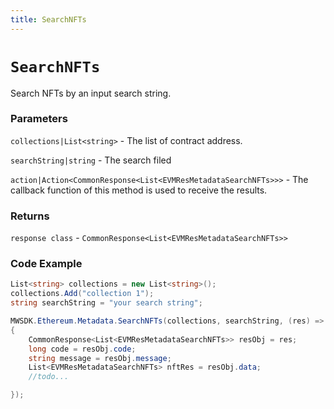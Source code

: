 ```yaml
---
title: SearchNFTs
---
```


# `SearchNFTs`

Search NFTs by an input search string.
### Parameters
`collections|List<string>` - The list of contract address.

`searchString|string` -  The search filed

`action|Action<CommonResponse<List<EVMResMetadataSearchNFTs>>>` - The callback function of this method is used to receive the results.

### Returns
`response class` - `CommonResponse<List<EVMResMetadataSearchNFTs>>`

### Code Example
```csharp
List<string> collections = new List<string>();
collections.Add("collection 1");
string searchString = "your search string";

MWSDK.Ethereum.Metadata.SearchNFTs(collections, searchString, (res) =>
{
    CommonResponse<List<EVMResMetadataSearchNFTs>> resObj = res;
    long code = resObj.code;
    string message = resObj.message;
    List<EVMResMetadataSearchNFTs> nftRes = resObj.data;
    //todo...

});
```